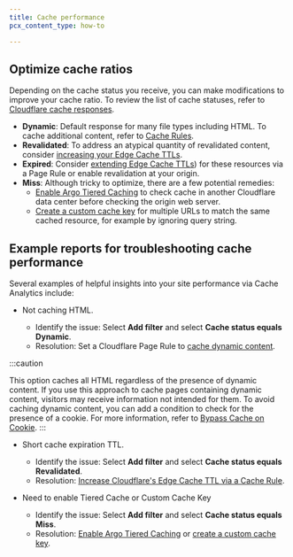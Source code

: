 ```yaml
---
title: Cache performance
pcx_content_type: how-to

---
```


## Optimize cache ratios

Depending on the cache status you receive, you can make modifications to improve your cache ratio. To review the list of cache statuses, refer to [Cloudflare cache responses](/cache/concepts/cache-responses/).

* **Dynamic**: Default response for many file types including HTML. To cache additional content, refer to [Cache Rules](/cache/how-to/cache-rules/).
* **Revalidated**: To address an atypical quantity of revalidated content, consider [increasing your Edge Cache TTLs](/cache/how-to/cache-rules/settings/#edge-ttl).
* **Expired**: Consider [extending Edge Cache TTLs](/cache/how-to/cache-rules/settings/#edge-ttl)) for these resources via a Page Rule or enable revalidation at your origin.
* **Miss**: Although tricky to optimize, there are a few potential remedies:
  * [Enable Argo Tiered Caching](/cache/how-to/tiered-cache/#enable-tiered-cache) to check cache in another Cloudflare data center before checking the origin web server.
  * [Create a custom cache key](/cache/how-to/cache-rules/examples/custom-cache-key/) for multiple URLs to match the same cached resource, for example by ignoring query string.

## Example reports for troubleshooting cache performance

Several examples of helpful insights into your site performance via Cache Analytics include:

* Not caching HTML.

  * Identify the issue: Select **Add filter** and select **Cache status equals Dynamic**.
  * Resolution: Set a Cloudflare Page Rule to [cache dynamic content](https://developers.cloudflare.com/cache/how-to/cache-rules/examples/cache-everything/).

:::caution

This option caches all HTML regardless of the presence of dynamic content. If you use this approach to cache pages containing dynamic content, visitors may receive information not intended for them. To avoid caching dynamic content, you can add a condition to check for the presence of a cookie. For more information, refer to [Bypass Cache on Cookie](/cache/how-to/cache-rules/examples/bypass-cache-on-cookie/).
:::

* Short cache expiration TTL.

  * Identify the issue: Select **Add filter** and select **Cache status equals Revalidated**.
  * Resolution: [Increase Cloudflare's Edge Cache TTL via a Cache Rule](/cache/how-to/cache-rules/examples/edge-ttl//).

* Need to enable Tiered Cache or Custom Cache Key

  * Identify the issue: Select **Add filter** and select **Cache status equals Miss**.
  * Resolution: [Enable Argo Tiered Caching](/cache/how-to/tiered-cache/#enable-tiered-cache) or [create a custom cache key](/cache/how-to/cache-rules/examples/custom-cache-key/).
